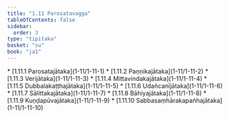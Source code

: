 ```yaml
---
title: "1.11 Parosatavagga"
tableOfContents: false
sidebar:
  order: 3
type: "tipitaka"
basket: "su"
book: "ja1"
---
```



<DynamicBreadcrumb />



<TableOfContents book="ja1" section="1.11">
* [1.11.1 Parosatajātaka](1-11/1-11-1)
* [1.11.2 Paṇṇikajātaka](1-11/1-11-2)
* [1.11.3 Verijātaka](1-11/1-11-3)
* [1.11.4 Mittavindakajātaka](1-11/1-11-4)
* [1.11.5 Dubbalakaṭṭhajātaka](1-11/1-11-5)
* [1.11.6 Udañcanījātaka](1-11/1-11-6)
* [1.11.7 Sālittakajātaka](1-11/1-11-7)
* [1.11.8 Bāhiyajātaka](1-11/1-11-8)
* [1.11.9 Kuṇḍapūvajātaka](1-11/1-11-9)
* [1.11.10 Sabbasaṃhārakapañhajātaka](1-11/1-11-10)
</TableOfContents>